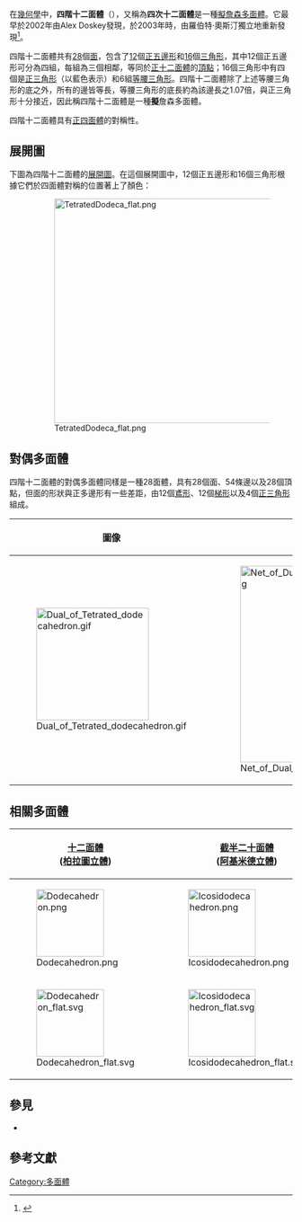{{noteTA
|1=zh:擬Johnson多面體;zh-hans:拟约翰逊多面体; zh-hant:擬詹森多面體;
|2=zh-hans:台塔; zh-hant:帳塔;
|3=zh-hans:丸塔; zh-hant:罩帳;
|4=zh-hans:约翰逊; zh-hant:詹森;
}}
{{Polyhedronbox
| name = 四階十二面體
| polyhedron = 四階十二面體
| imagename = Tetrated Dodecahedron.gif
| rotating = 
| rinfo = (點選檢視旋轉模型)
| Type = [[擬詹森多面體|擬詹森多面體]]
| Coxeter_diagram = <!--{{CDD|}}-->
| FaceT = 4 [[正三角形|正三角形]]<br/>12 [[等腰三角形|等腰三角形]]<br/>12 [[正五邊形|正五邊形]]
| Face = 28
| Edge = 54
| Vertice = 28
| Euler = 
| Genu = 
| Face_type = 
| Vertice_type = 
| Vertice_configuration = 4 (5.5.5)<BR>12 (3.5.3.5)<BR>12 (3.3.5.5)
| Schläfli = 
| Wythoff = 
| Face_configuration = 
| Conway = 
| Symmetry_group = T<sub>d</sub>
| Index_references = 
| dual = 
| Rotation_group = 
| Dihedral_angle = 
| Properties = 凸
| 3d_image = Tetrated Dodecahedron.gif
| vfigimage = 
| dual_image = Dual of Tetrated dodecahedron.svg
| net_image = TetratedDodeca flat.png
}}
在[[幾何學|幾何學]]中，'''四階十二面體'''（{{lang-en|Tetrated dodecahedron}}），又稱為'''四次十二面體'''是一種[[擬詹森多面體|擬詹森多面體]]。它最早於2002年由Alex Doskey發現，於2003年時，由羅伯特·奧斯汀獨立地重新發現<ref>{{Cite web |url=http://www.orchidpalms.com/polyhedra/acrohedra/nearmiss/Tetrated%20Dodecahedra.html |title=Tetrated dodecahedra |accessdate=2014-05-01 |archive-date=2015-02-02 |archive-url=https://web.archive.org/web/20150202011401/http://www.orchidpalms.com/polyhedra/acrohedra/nearmiss/Tetrated%20Dodecahedra.html |dead-url=no }}</ref>。

四階十二面體共有[[28|28]]個[[面_(幾何)|面]]，包含了[[12|12]]個[[正五邊形|正五邊形]]和[[16|16]]個[[三角形|三角形]]，其中12個正五邊形可分為四組，每組為三個相鄰，等同於[[正十二面體|正十二面體]]的[[頂點_(幾何)|頂點]]；16個三角形中有四個是[[正三角形|正三角形]]（以藍色表示）和6組[[等腰三角形|等腰三角形]]。四階十二面體除了上述等腰三角形的底之外，所有的邊皆等長，等腰三角形的底長約為該邊長之1.07倍，與正三角形十分接近，因此稱四階十二面體是一種'''擬'''詹森多面體。

四階十二面體具有[[正四面體|正四面體]]的對稱性。
== 展開圖 ==
下圖為四階十二面體的[[展開圖|展開圖]]。在這個展開圖中，12個正五邊形和16個三角形根據它們於四面體對稱的位置著上了顏色：
:[[File:TetratedDodeca_flat.png|400px]]

== 對偶多面體 ==
四階十二面體的對偶多面體同樣是一種28面體，具有28個面、54條邊以及28個頂點，但面的形狀與正多邊形有一些差距，由12個[[鳶形|鳶形]]、12個[[梯形|梯形]]以及4個[[正三角形|正三角形]]組成。
{| class="wikitable"
!圖像
![[展開圖|展開圖]]
|-
|valign="bottom"|[[File:Dual_of_Tetrated_dodecahedron.gif|200px]]
|valign="bottom"|[[File:Net_of_Dual_of_Tetrated_dodecahedron.svg|350px]]
|}

== 相關多面體 ==
{| class="wikitable"
![[十二面體|十二面體]]<br>([[柏拉圖立體|柏拉圖立體]])
![[截半二十面體|截半二十面體]]<br>([[阿基米德立體|阿基米德立體]])
!{{en-link|同相雙五角罩帳|Pentagonal orthobirotunda}}<br>([[詹森多面體|詹森多面體]])
|-
|valign="bottom"|[[File:Dodecahedron.png|120px]]
|valign="bottom"|[[File:Icosidodecahedron.png|120px]]
|[[File:Pentagonal_orthobirotunda_solid.png|120px]]
|-
|[[File:Dodecahedron_flat.svg|120px]]
|[[File:Icosidodecahedron_flat.svg|120px]]
|[[File:Johnson_solid_34_net.png|120px]]
|}

== 參見 ==
* {{en-link|退化四面體十二面體|Tetrahedrally diminished dodecahedron}}

== 參考文獻 ==
{{reflist}}

{{擬詹森多面體}}

[[Category:多面體|Category:多面體]]